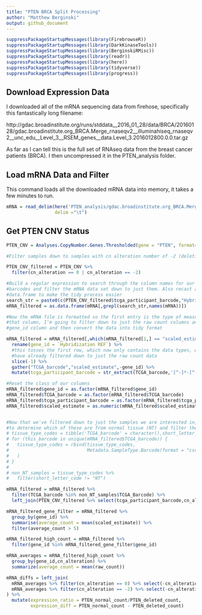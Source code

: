 ```yaml
---
title: "PTEN BRCA Split Processing"
author: "Matthew Berginski"
output: github_document
---
```


```r
suppressPackageStartupMessages(library(FirebrowseR))
suppressPackageStartupMessages(library(DarkKinaseTools))
suppressPackageStartupMessages(library(BerginskiRMisc))
suppressPackageStartupMessages(library(readr))
suppressPackageStartupMessages(library(here))
suppressPackageStartupMessages(library(tidyverse))
suppressPackageStartupMessages(library(progress))
```

## Download Expression Data

I downloaded all of the mRNA sequencing data from firehose, specifically this fantastically long filename:

http://gdac.broadinstitute.org/runs/stddata__2016_01_28/data/BRCA/20160128/gdac.broadinstitute.org_BRCA.Merge_rnaseqv2__illuminahiseq_rnaseqv2__unc_edu__Level_3__RSEM_genes__data.Level_3.2016012800.0.0.tar.gz

As far as I can tell this is the full set of RNAseq data from the breast cancer patients (BRCA). I then uncompressed it in the PTEN_analysis folder.

## Load mRNA Data and Filter

This command loads all the downloaded mRNA data into memory, it takes a few minutes to run.

```r
mRNA = read_delim(here('PTEN_analysis/gdac.broadinstitute.org_BRCA.Merge_rnaseqv2__illuminahiseq_rnaseqv2__unc_edu__Level_3__RSEM_genes__data.Level_3.2016012800.0.0/BRCA.rnaseqv2__illuminahiseq_rnaseqv2__unc_edu__Level_3__RSEM_genes__data.data.txt'), 
                  delim ="\t")
```

## Get PTEN CNV Status

```r
PTEN_CNV = Analyses.CopyNumber.Genes.Thresholded(gene = "PTEN", format="csv", cohort = "BRCA", page_size = 20000)

#Filter samples down to samples with cn alteration number of -2 (deletion) and 0 (no change)

PTEN_CNV_filtered = PTEN_CNV %>%
  filter(cn_alteration == 0 | cn_alteration == -2)

#Build a regular expression to search through the column names for our patient
#barcodes and filter the mRNA data set down to just them. Also recast as a
#data.frame to make the tidy process easier
search_str = paste0(c(PTEN_CNV_filtered$tcga_participant_barcode,"Hybridization REF"),collapse = "|")
mRNA_filtered = as.data.frame(mRNA[,grepl(search_str,names(mRNA))])

#Now the mRNA file is formatted so the first entry is the type of measurement in
#that column, I'm going to filter down to just the raw count columns and the
#gene_id column and then convert the data into tidy format

mRNA_filtered = mRNA_filtered[,which(mRNA_filtered[1,] == "scaled_estimate" | mRNA_filtered[1,] == "gene_id")] %>%
  rename(gene_id = `Hybridization REF`) %>%
  #this tosses the first row, which now only contains the data types, which we
  #have already filtered down to just the raw count data
  slice(-1) %>%
  gather("TCGA_barcode","scaled_estimate",-gene_id) %>%
  mutate(tcga_participant_barcode = str_extract(TCGA_barcode,'[^-]*-[^-]*-[^-]*'))

#Reset the class of our columns
mRNA_filtered$gene_id = as.factor(mRNA_filtered$gene_id)
mRNA_filtered$TCGA_barcode = as.factor(mRNA_filtered$TCGA_barcode)
mRNA_filtered$tcga_participant_barcode = as.factor(mRNA_filtered$tcga_participant_barcode)
mRNA_filtered$scaled_estimate = as.numeric(mRNA_filtered$scaled_estimate)


#Now that we've filtered down to just the samples we are interested in, we need
#to determine which of these are from normal tissue (NT) and filter them out.
# tissue_type_codes = tibble('TCGA_barcode' = character(),short_letter_code=character())
# for (this_barcode in unique(mRNA_filtered$TCGA_barcode)) {
#   tissue_type_codes = rbind(tissue_type_codes,
#                             Metadata.SampleType.Barcode(format = "csv",this_barcode)
#   )
# }
# 
# non_NT_samples = tissue_type_codes %>%
#   filter(short_letter_code != "NT")

mRNA_filtered = mRNA_filtered %>%
  filter(TCGA_barcode %in% non_NT_samples$TCGA_Barcode) %>%
  left_join(PTEN_CNV_filtered %>% select(tcga_participant_barcode,cn_alteration))

```

```r
mRNA_filtered_gene_filter = mRNA_filtered %>%
  group_by(gene_id) %>%
  summarise(average_count = mean(scaled_estimate)) %>%
  filter(average_count > 5)

mRNA_filtered_high_count = mRNA_filtered %>%
  filter(gene_id %in% mRNA_filtered_gene_filter$gene_id)

mRNA_averages = mRNA_filtered_high_count %>% 
  group_by(gene_id,cn_alteration) %>%
  summarize(average_count = mean(raw_count))

mRNA_diffs = left_join(
  mRNA_averages %>% filter(cn_alteration == 0) %>% select(-cn_alteration) %>% rename(PTEN_normal_count = average_count),
  mRNA_averages %>% filter(cn_alteration == -2) %>% select(-cn_alteration) %>% rename(PTEN_deleted_count = average_count)
) %>%
  mutate(expression_ratio = PTEN_normal_count/PTEN_deleted_count,
         expression_diff = PTEN_normal_count - PTEN_deleted_count)
```